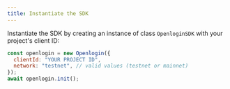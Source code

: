 ```yaml
---
title: Instantiate the SDK
---
```


Instantiate the SDK by creating an instance of class `OpenloginSDK` with your project's client ID:

```javascript
const openlogin = new Openlogin({
  clientId: "YOUR PROJECT ID",
  network: "testnet", // valid values (testnet or mainnet)
});
await openlogin.init();
```

